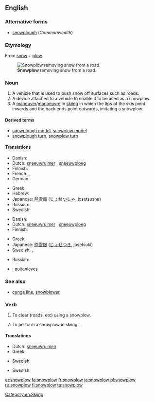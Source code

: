 ==English==

===Alternative forms===
* [[snowplough]] (''Commonwealth'')

===Etymology===
From [[snow]] + [[plow]].

{{wikipedia|Snowplow}}
[[File:Sneeuwschuiver.jpg|thumb|'''Snowplow''' removing snow from a road.]]
===Noun===
{{en-noun}}

# A vehicle that is used to push snow off surfaces such as roads.
# A device attached to a vehicle to enable it to be used as a snowplow.
# A [[maneuver]]/[[manoeuvre]] in [[skiing]] in which the tips of the skis point inwards and the back ends point outwards, imitating a snowplow.

====Derived terms====
* [[snowplough model]], [[snowplow model]]
* [[snowplough turn]], [[snowplow turn]]

====Translations====
{{trans-top|vehicle}}
* Danish: {{t|da|sneplov|c}}
* Dutch: [[sneeuwruimer]] {{m}}, [[sneeuwploeg]] {{f}}
* Finnish: {{t-|fi|lumiaura}}
* French: {{qualifier|France}} {{t+|fr|chasse-neige}}, {{qualifier|Quebec}} {{t+|fr|charrue}}
* German: {{t+|de|Schneepflug|m}}
{{trans-mid}}
* Greek: {{t-|el|εκχιονιστήρας|m|tr=ekchionistíras}}
* Hebrew: {{t-|he|מפלסת שלג|f|tr=mefaleset sheleg}}
* Japanese: [[除雪車]] ([[じょせつしゃ]], josetsusha)
* Russian: {{t+|ru|снегоочиститель|m|tr=sn'egoočistít'el'}}
* Swedish: {{t|sv|snöplog|c}}
{{trans-bottom}}

{{trans-top|device}}
* Danish: {{t|da|sneplov|c}}
* Dutch: [[sneeuwruimer]] {{m}}, [[sneeuwploeg]] {{f}}
* Finnish: {{t-|fi|lumiaura}}
{{trans-mid}}
* Greek: {{t-|el|εκχιονιστήρας|m|tr=ekchionistíras}}
* Japanese: [[除雪機]] ([[じょせつき]], josetsuki)
* Swedish: {{t|sv|plog|c}}, {{t|sv|snöplog|c}}
{{trans-bottom}}

{{trans-top|in skiing}}
* Russian: {{t+|ru|плуг|m|tr=plug}}
{{trans-mid}}
{{trans-bottom}}

{{checktrans}}
<!--Remove this section once all of the translations below have been moved into the tables above.-->
* {{ttbc|es}}: [[quitanieves]] {{m}}

===See also===
* [[conga line]], [[snowblower]]

===Verb===
{{en-verb}}

# {{transitive}} To clear (roads, etc) using a snowplow.
# {{intransitive}} To perform a snowplow in skiing.

====Translations====
{{trans-top|transitive: clear (roads, etc) using a snowplow}}
* Dutch: [[sneeuwruimen]]
* Greek: {{t|el|εκχιονίζω|tr=ekchionízo}}
{{trans-mid}}
* Swedish: {{t|sv|ploga}}
{{trans-bottom}}

{{trans-top|intransitive: perform a snowplow in skiing}}
* Swedish: {{t|sv|ploga}}
{{trans-mid}}
{{trans-bottom}}

[[Category:en:Skiing]]

[[et:snowplow]]
[[fa:snowplow]]
[[fr:snowplow]]
[[ja:snowplow]]
[[pl:snowplow]]
[[ru:snowplow]]
[[fi:snowplow]]
[[ta:snowplow]]